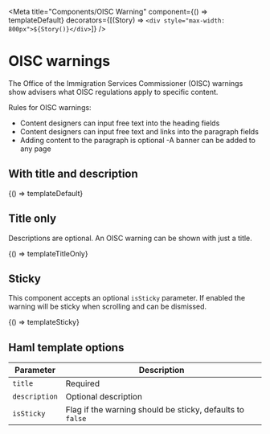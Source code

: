 



<Meta
  title="Components/OISC Warning"
  component={() => templateDefault}
  decorators={[(Story) => `<div style="max-width: 800px">${Story()}</div>`]}
/>

# OISC warnings

The Office of the Immigration Services Commissioner (OISC) warnings show advisers what OISC regulations apply to specific content.

Rules for OISC warnings:

- Content designers can input free text into the heading fields
- Content designers can input free text and links into the paragraph fields
- Adding content to the paragraph is optional
  -A banner can be added to any page

## With title and description

<Preview>
  <Story
    name="With title and description"
    parameters={{ docs: { source: { code: templateDefaultCode } } }}
  >
    {() => templateDefault}
  </Story>
</Preview>

## Title only

Descriptions are optional. An OISC warning can be shown with just a title.

<Preview>
  <Story
    name="Title only"
    parameters={{ docs: { source: { code: templateTitleOnlyCode } } }}
  >
    {() => templateTitleOnly}
  </Story>
</Preview>

## Sticky

This component accepts an optional `isSticky` parameter. If enabled the warning will be sticky when scrolling and can be dismissed.

<Preview>
  <Story
    name="Sticky"
    inline={false}
    height={'500px'}
    parameters={{ docs: { source: { code: templateStickyCode } } }}
  >
    {() => templateSticky}
  </Story>
</Preview>

## Haml template options

| Parameter     | Description                                               |
| ------------- | --------------------------------------------------------- |
| `title`       | Required                                                  |
| `description` | Optional description                                      |
| `isSticky`    | Flag if the warning should be sticky, defaults to `false` |
